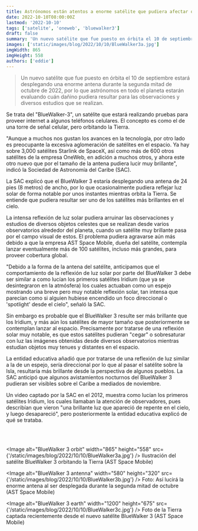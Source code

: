 ```yaml
---
title: Astrónomos están atentos a enorme satélite que pudiera afectar observaciones'
date: 2022-10-10T08:00:00Z
lastmod: '2022-10-10'
tags: ['satelite', 'oneweb', 'bluewalker3']
draft: false
summary: 'Un nuevo satélite que fue puesto en órbita el 10 de septiembre estará desplegando una enorme antena durante la segunda mitad de octubre de 2022, por lo que astrónomos en todo el planeta estarán evaluando cuán dañino pudiera resultar para las observaciones y diversos estudios que se realizan.'
images: ['static/images/blog/2022/10/10/BlueWalker3a.jpg']
imgWidth: 865
imgHeight: 558
authors: ['eddie']
---
```


> Un nuevo satélite que fue puesto en órbita el 10 de septiembre estará desplegando una enorme antena durante la segunda mitad de octubre de 2022, por lo que astrónomos en todo el planeta estarán evaluando cuán dañino pudiera resultar para las observaciones y diversos estudios que se realizan.

Se trata del "BlueWalker-3", un satélite que estará realizando pruebas para proveer internet a algunos teléfonos celulares. El concepto es como el de una torre de señal celular, pero orbitando la Tierra.

"Aunque a muchos nos gustan los avances en la tecnología, por otro lado es preocupante la excesiva aglomeración de satélites en el espacio. Ya hay sobre 3,000 satélites Starlink de SpaceX, así como más de 600 otros satélites de la empresa OneWeb,
en adición a muchos otros, y ahora este otro nuevo que por el tamaño de la antena pudiera lucir muy brillante", indicó la Sociedad de Astronomía del Caribe (SAC).

La SAC explicó que el BlueWalker 3 estaría desplegando una antena de 24 pies (8 metros) de ancho, por lo que ocasionalmente pudiera reflejar luz solar de forma notable por unos instantes mientras orbita la Tierra. Se entiende que pudiera resultar ser uno de los satélites más brillantes en el cielo.

La intensa reflexión de luz solar pudiera arruinar las observaciones y estudios de diversos objetos celestes que se realizan desde varios observatorios alrededor del planeta, cuando un satélite muy brillante pasa por el campo visual de estos. El problema pudiera agravarse aún más debido a que la empresa AST Space Mobile, dueña del satélite, contempla lanzar eventualmente más de 100 satélites, incluso más grandes, para proveer cobertura global.

"Debido a la forma de la antena del satélite, anticipamos que el comportamiento de la reflexión de luz solar por parte del BlueWalker 3 debe ser similar a como lucían los primeros satélites Iridium (que ya se desintegraron en la atmósfera) los cuales actuaban
como un espejo mostrando una breve pero muy notable reflexión solar, tan intensa que parecían como si alguien hubiese encendido un foco direccional o 'spotlight' desde el cielo", señaló la SAC.

Sin embargo es probable que el BlueWalker 3 resulte ser más brillante que los Iridium, y más aún los satélites de mayor tamaño que posteriormente se contemplan lanzar al espacio. Precisamente por tratarse de una reflexión solar muy notable, es que estos satélites pudieran "cegar" o sobresaturar con luz las imágenes obtenidas desde diversos observatorios mientras estudian objetos muy tenues y distantes en el espacio.

La entidad educativa añadió que por tratarse de una reflexión de luz similar a la de un espejo, sería direccional por lo que al pasar el satélite sobre la Isla, resultaría más brillante desde la perspectiva de algunos pueblos. La SAC anticipó que algunos avistamientos nocturnos del BlueWalker 3 pudieran ser visibles sobre el Caribe a mediados de noviembre.

Un video captado por la SAC en el 2012, muestra como lucían los primeros satélites Iridium, los cuales llamaban la atención de observadores, pues describían que vieron "una brillante luz que apareció de repente en el cielo, y luego desapareció", pero
posteriormente la entidad educativa explicó de qué se trataba.

<ResponsiveReactPlayer url="https://www.youtube.com/watch?v=np1GHVLm_aI" />
<br />
<br />

<Image
  alt="BlueWalker 3 orbit"
  width="865"
  height="558"
  src={'/static/images/blog/2022/10/10/BlueWalker3a.jpg'}
/>
<ImageCaption>
  Ilustración del satélite BlueWalker 3 orbitando la Tierra (AST Space Mobile)
</ImageCaption>
<br />

<Image
  alt="BlueWalker 3 antenna"
  width="580"
  height="320"
  src={'/static/images/blog/2022/10/10/BlueWalker3b.jpg'}
/>
<ImageCaption>
  Foto: Así lucirá la enorme antena al ser desplegada durante la segunda mitad de octubre (AST Space
  Mobile)
</ImageCaption>
<br />

<Image
  alt="BlueWalker 3 earth"
  width="1200"
  height="675"
  src={'/static/images/blog/2022/10/10/BlueWalker3c.jpg'}
/>
<ImageCaption>
  Foto de la Tierra captada recientemente desde el nuevo satélite BlueWalker 3 (AST Space Mobile)
</ImageCaption>
<br />
